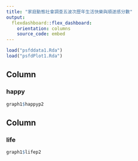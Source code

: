 ```yaml
---
title: "家庭動態社會調查五波次歷年生活快樂與順遂感分數"
output: 
  flexdashboard::flex_dashboard:
    orientation: columns
    source_code: embed
---
```


```r
load("psfddata1.Rda")
load("psfdPlot1.Rda")
```

Column
-------------------------------------

### happy
    
```r
graph1$happyp2
```

Column
-------------------------------------

### life

```r
graph1$lifep2
```

